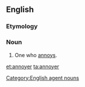 ==English==

===Etymology===
{{suffix|annoy|er|lang=en}}

===Noun===
{{en-noun}}

# One who [[annoy]]s.

[[Category:English agent nouns]]

[[et:annoyer]]
[[ta:annoyer]]